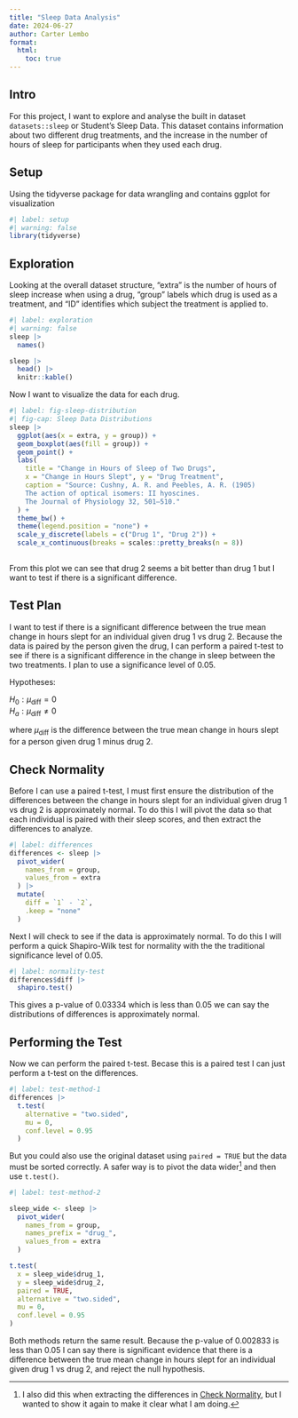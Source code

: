 ```yaml
---
title: "Sleep Data Analysis"
date: 2024-06-27
author: Carter Lembo
format: 
  html:
    toc: true
---
```


## Intro

For this project, I want to explore and analyse the built in dataset `datasets::sleep` or Student's Sleep Data. This dataset contains information about two different drug treatments, and the increase in the number of hours of sleep for participants when they used each drug.

## Setup

Using the tidyverse package for data wrangling and contains ggplot for visualization

```r
#| label: setup
#| warning: false
library(tidyverse)
```

## Exploration

Looking at the overall dataset structure, "extra" is the number of hours of sleep increase when using a drug, "group" labels which drug is used as a treatment, and "ID" identifies which subject the treatment is applied to.

```r
#| label: exploration
#| warning: false
sleep |> 
  names()

sleep |> 
  head() |> 
  knitr::kable()
```

Now I want to visualize the data for each drug.

```r
#| label: fig-sleep-distribution
#| fig-cap: Sleep Data Distributions
sleep |> 
  ggplot(aes(x = extra, y = group)) +
  geom_boxplot(aes(fill = group)) +
  geom_point() +
  labs(
    title = "Change in Hours of Sleep of Two Drugs",
    x = "Change in Hours Slept", y = "Drug Treatment",
    caption = "Source: Cushny, A. R. and Peebles, A. R. (1905) 
    The action of optical isomers: II hyoscines. 
    The Journal of Physiology 32, 501–510."
  ) +
  theme_bw() +
  theme(legend.position = "none") +
  scale_y_discrete(labels = c("Drug 1", "Drug 2")) + 
  scale_x_continuous(breaks = scales::pretty_breaks(n = 8))
  
```

From this plot we can see that drug 2 seems a bit better than drug 1 but I want to test if there is a significant difference.

## Test Plan

I want to test if there is a significant difference between the true mean change in hours slept for an individual given drug 1 vs drug 2. Because the data is paired by the person given the drug, I can perform a paired t-test to see if there is a significant difference in the change in sleep between the two treatments. I plan to use a significance level of 0.05.

Hypotheses:

$H_0: \mu_{\text{diff}} = 0$\
$H_a: \mu_{\text{diff}} \neq 0$

where $\mu_{\text{diff}}$ is the difference between the true mean change in hours slept for a person given drug 1 minus drug 2.

## Check Normality

Before I can use a paired t-test, I must first ensure the distribution of the differences between the change in hours slept for an individual given drug 1 vs drug 2 is approximately normal. To do this I will pivot the data so that each individual is paired with their sleep scores, and then extract the differences to analyze.

```r
#| label: differences
differences <- sleep |> 
  pivot_wider(
    names_from = group,
    values_from = extra
  ) |> 
  mutate(
    diff = `1` - `2`,
    .keep = "none"
  )

```

Next I will check to see if the data is approximately normal. To do this I will perform a quick Shapiro-Wilk test for normality with the the traditional significance level of 0.05.

```r
#| label: normality-test
differences$diff |> 
  shapiro.test()
```

This gives a p-value of 0.03334 which is less than 0.05 we can say the distributions of differences is approximately normal.

## Performing the Test

Now we can perform the paired t-test. Becase this is a paired test I can just perform a t-test on the differences.

```r
#| label: test-method-1
differences |> 
  t.test(
    alternative = "two.sided",
    mu = 0,
    conf.level = 0.95
  )

```

But you could also use the original dataset using `paired = TRUE` but the data must be sorted correctly. A safer way is to pivot the data wider[^1] and then use `t.test()`.

[^1]: I also did this when extracting the differences in [Check Normality], but I wanted to show it again to make it clear what I am doing.

```r
#| label: test-method-2

sleep_wide <- sleep |> 
  pivot_wider(
    names_from = group,
    names_prefix = "drug_",
    values_from = extra
  )

t.test(
  x = sleep_wide$drug_1,
  y = sleep_wide$drug_2,
  paired = TRUE,
  alternative = "two.sided",
  mu = 0,
  conf.level = 0.95
)

```

Both methods return the same result. Because the p-value of 0.002833 is less than 0.05 I can say there is significant evidence that there is a difference between the true mean change in hours slept for an individual given drug 1 vs drug 2, and reject the null hypothesis.
